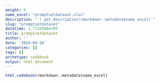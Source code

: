 ```yaml
---
weight: 6
name_excel: "promptsetdataset.xlsx"
description: "`r get_description(rmarkdown::metadata$name_excel)`"
slug: "promptsetdataset"
datetime: 1.7134398e+09
title: promptsetdataset
author: ''
date: '2024-04-18'
categories: []
tags: []
archetype: codebook
output: html_document
---
```


```r
html_codebook(rmarkdown::metadata$name_excel)
```
